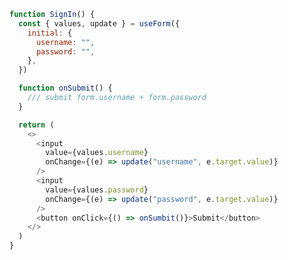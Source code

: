 ```js showLineNumbers
function SignIn() {
  const { values, update } = useForm({
    initial: {
      username: "",
      password: "",
    },
  })

  function onSubmit() {
    /// submit form.username + form.password
  }

  return (
    <>
      <input
        value={values.username}
        onChange={(e) => update("username", e.target.value)}
      />
      <input
        value={values.password}
        onChange={(e) => update("password", e.target.value)}
      />
      <button onClick={() => onSumbit()}>Submit</button>
    </>
  )
}
```
